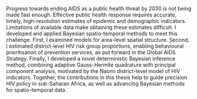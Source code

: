 Progress towards ending AIDS as a public health threat by 2030 is not being made fast enough.
Effective public health response requires accurate, timely, high-resolution estimates of epidemic and demographic indicators.
Limitations of available data make obtaining these estimates difficult.
I developed and applied Bayesian spatio-temporal methods to meet this challenge.
First, I examined models for area-level spatial structure.
<!-- , finding that... -->
Second, I estimated district-level HIV risk group proportions, enabling behavioural prioritisation of prevention services, as put forward in the Global AIDS Strategy.
Finally, I developed a novel deterministic Bayesian inference method, combining adaptive Gauss-Hermite quadrature with principal component analysis, motivated by the Naomi district-level model of HIV indicators.
Together, the contributions in this thesis help to guide precision HIV policy in sub-Saharan Africa, as well as advancing Bayesian methods for spatio-temporal data.
